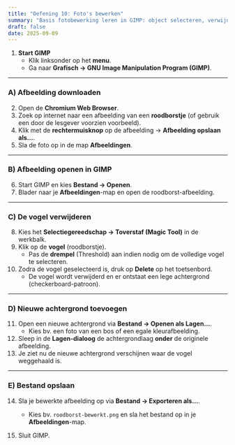 ```yaml
---
title: "Oefening 10: Foto's bewerken"
summary: "Basis fotobewerking leren in GIMP: object selecteren, verwijderen en achtergrond wijzigen."
draft: false
date: 2025-09-09
---
```


1) **Start GIMP**  
   - Klik linksonder op het **menu**.  
   - Ga naar **Grafisch → GNU Image Manipulation Program (GIMP)**.  

---

### A) Afbeelding downloaden
2) Open de **Chromium Web Browser**.  
3) Zoek op internet naar een afbeelding van een **roodborstje** (of gebruik een door de lesgever voorzien voorbeeld).  
4) Klik met de **rechtermuisknop** op de afbeelding → **Afbeelding opslaan als…**.  
5) Sla de foto op in de map **Afbeeldingen**.  

---

### B) Afbeelding openen in GIMP
6) Start GIMP en kies **Bestand → Openen**.  
7) Blader naar je **Afbeeldingen**-map en open de roodborst-afbeelding.  

---

### C) De vogel verwijderen
8) Kies het **Selectiegereedschap → Toverstaf (Magic Tool)** in de werkbalk.  
9) Klik op de **vogel** (roodborstje).  
   - Pas de **drempel** (Threshold) aan indien nodig om de volledige vogel te selecteren.  
10) Zodra de vogel geselecteerd is, druk op **Delete** op het toetsenbord.  
    - De vogel wordt verwijderd en er ontstaat een lege achtergrond (checkerboard-patroon).  

---

### D) Nieuwe achtergrond toevoegen
11) Open een nieuwe achtergrond via **Bestand → Openen als Lagen…**.  
    - Kies bv. een foto van een bos of een egale kleurafbeelding.  
12) Sleep in de **Lagen-dialoog** de achtergrondlaag **onder** de originele afbeelding.  
13) Je ziet nu de nieuwe achtergrond verschijnen waar de vogel weggehaald is.  

---

### E) Bestand opslaan
14) Sla je bewerkte afbeelding op via **Bestand → Exporteren als…**.  
    - Kies bv. `roodborst-bewerkt.png` en sla het bestand op in je **Afbeeldingen**-map.  

15) Sluit GIMP.
